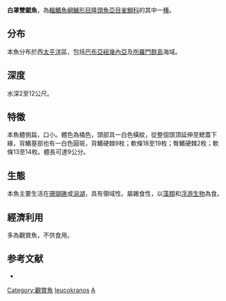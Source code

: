 {{Speciesbox
| name = 白罩雙鋸魚
| image = Amphiprion leucokranos.jpg
| image_width = 250px
| status = NE
| genus = Amphiprion
| species = leucokranos
| authority = [[Allen|Allen]], 1973
| synonyms = 
}}

'''白罩雙鋸魚'''，為[[輻鰭魚綱|輻鰭魚綱]][[鱸形目|鱸形目]][[隆頭魚亞目|隆頭魚亞目]][[雀鯛科|雀鯛科]]的其中一[[種|種]]。

==分布==
本魚分布於西[[太平洋|太平洋]]區，包括[[巴布亞紐幾內亞|巴布亞紐幾內亞]]及[[所羅門群島|所羅門群島]]海域。

==深度==
水深2至12公尺。

==特徵==
本魚體側扁，口小。體色為橘色，頭部具一白色橫紋，從整個頭頂延伸至鰓蓋下緣，背鰭基部也有一白色圓斑，背鰭硬棘9枚；軟條18至19枚；臀鰭硬棘2枚；軟條13至14枚。體長可達9公分。

==生態==
本魚主要生活在[[珊瑚礁|珊瑚礁]]或[[潟湖|潟湖]]，具有領域性。屬雜食性，以[[藻類|藻類]]和[[浮游生物|浮游生物]]為食。

==經濟利用==
多為觀賞魚，不供食用。

==参考文献==
*{{FishBase_species|genus=Amphiprion|species=leucokranos|year=2011|month=12}}
{{Taxonbar|from=Q1852879}}

[[Category:觀賞魚|Category:觀賞魚]]
[[Category:雙鋸魚屬|leucokranos]]
[[Category:1973年描述的鱼类|A]]